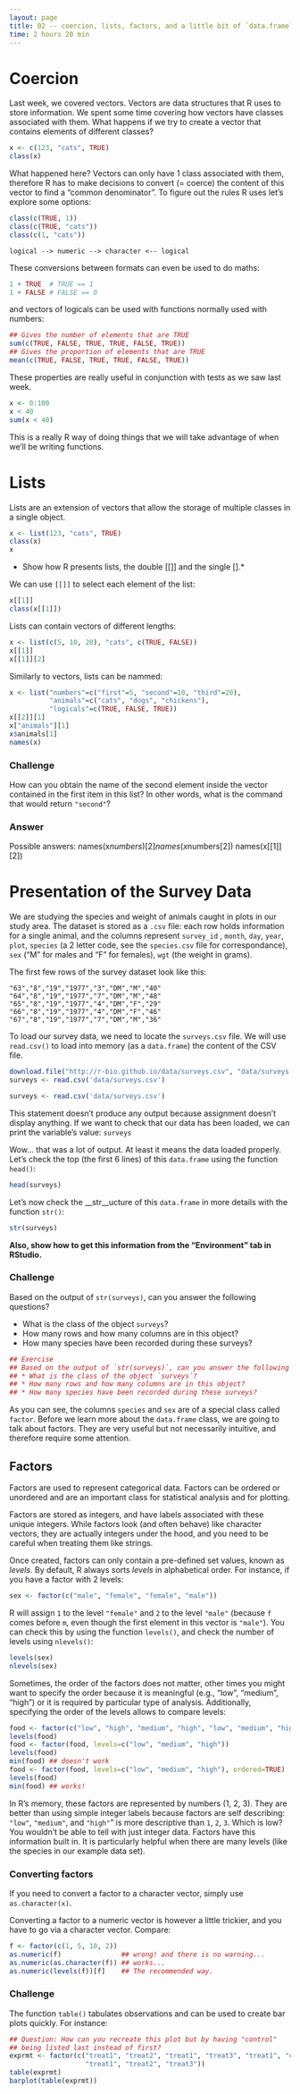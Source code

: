 ```yaml
---
layout: page
title: 02 -- coercion, lists, factors, and a little bit of `data.frame`
time: 2 hours 20 min
---
```


# Coercion

Last week, we covered vectors. Vectors are data structures that R uses to store
information. We spent some time covering how vectors have classes associated
with them. What happens if we try to create a vector that contains elements of
different classes?

```r
x <- c(123, "cats", TRUE)
class(x)
```

What happened here? Vectors can only have 1 class associated with them,
therefore R has to make decisions to convert (= coerce) the content of this
vector to find a "common denominator". To figure out the rules R uses let's
explore some options:

```r
class(c(TRUE, 1))
class(c(TRUE, "cats"))
class(c(1, "cats"))
```

```
logical --> numeric --> character <-- logical
```

These conversions between formats can even be used to do maths:

```r
1 + TRUE  # TRUE == 1
1 + FALSE # FALSE == 0
```

and vectors of logicals can be used with functions normally used with numbers:

```r
## Gives the number of elements that are TRUE
sum(c(TRUE, FALSE, TRUE, TRUE, FALSE, TRUE))
## Gives the proportion of elements that are TRUE
mean(c(TRUE, FALSE, TRUE, TRUE, FALSE, TRUE))
```

These properties are really useful in conjunction with tests as we saw last
week.

```r
x <- 0:100
x < 40
sum(x < 40)
```

This is a really R way of doing things that we will take advantage of when we'll
be writing functions.

# Lists

Lists are an extension of vectors that allow the storage of multiple classes in
a single object.

```r
x <- list(123, "cats", TRUE)
class(x)
x
```

* Show how R presents lists, the double [[]] and the single [].*

We can use `[[]]` to select each element of the list:

```r
x[[1]]
class(x[[1]])
```

Lists can contain vectors of different lengths:

```r
x <- list(c(5, 10, 20), "cats", c(TRUE, FALSE))
x[[1]]
x[[1]][2]
```

Similarly to vectors, lists can be nammed:

```r
x <- list("numbers"=c("first"=5, "second"=10, "third"=20),
          "animals"=c("cats", "dogs", "chickens"),
          "logicals"=c(TRUE, FALSE, TRUE))
x[[2]][1]
x["animals"][1]
x$animals[1]
names(x)
```

### Challenge
How can you obtain the name of the second element inside the vector contained in
the first item in this list? In other words, what is the command that would
return `"second"`?

### Answer

Possible answers:
names(x$numbers)[2]
names(x$numbers[2])
names(x[[1]][2])


# Presentation of the Survey Data

We are studying the species and weight of animals caught in plots in our study
area.  The dataset is stored as a `.csv` file: each row holds information for a
single animal, and the columns represent `survey_id` , `month`, `day`, `year`,
`plot`, `species` (a 2 letter code, see the `species.csv` file for
correspondance), `sex` ("M" for males and "F" for females), `wgt` (the weight in
grams).

The first few rows of the survey dataset look like this:

    "63","8","19","1977","3","DM","M","40"
    "64","8","19","1977","7","DM","M","48"
    "65","8","19","1977","4","DM","F","29"
    "66","8","19","1977","4","DM","F","46"
    "67","8","19","1977","7","DM","M","36"

To load our survey data, we need to locate the `surveys.csv` file. We will use
`read.csv()` to load into memory (as a `data.frame`) the content of the CSV
file.


```r
download.file("http://r-bio.github.io/data/surveys.csv", "data/surveys.csv")
surveys <- read.csv('data/surveys.csv')
```

<!--- this chunk if for internal use so code in this lesson can be evaluated --->
```r
surveys <- read.csv('data/surveys.csv')
```

This statement doesn't produce any output because assignment doesn't display
anything. If we want to check that our data has been loaded, we can print the
variable's value: `surveys`

Wow... that was a lot of output. At least it means the data loaded
properly. Let's check the top (the first 6 lines) of this `data.frame` using the
function `head()`:

```r
head(surveys)
```

Let's now check the __str__ucture of this `data.frame` in more details with the
function `str()`:

```r
str(surveys)
```

__Also, show how to get this information from the "Environment" tab in RStudio.__


### Challenge

Based on the output of `str(surveys)`, can you answer the following questions?

* What is the class of the object `surveys`?
* How many rows and how many columns are in this object?
* How many species have been recorded during these surveys?

```r
## Exercise
## Based on the output of `str(surveys)`, can you answer the following questions?
## * What is the class of the object `surveys`?
## * How many rows and how many columns are in this object?
## * How many species have been recorded during these surveys?
```

As you can see, the columns `species` and `sex` are of a special class called
`factor`. Before we learn more about the `data.frame` class, we are going to
talk about factors. They are very useful but not necessarily intuitive, and
therefore require some attention.


## Factors

Factors are used to represent categorical data. Factors can be ordered or
unordered and are an important class for statistical analysis and for plotting.

Factors are stored as integers, and have labels associated with these unique
integers. While factors look (and often behave) like character vectors, they are
actually integers under the hood, and you need to be careful when treating them
like strings.

Once created, factors can only contain a pre-defined set values, known as
*levels*. By default, R always sorts *levels* in alphabetical order. For
instance, if you have a factor with 2 levels:

```r
sex <- factor(c("male", "female", "female", "male"))
```

R will assign `1` to the level `"female"` and `2` to the level `"male"` (because
`f` comes before `m`, even though the first element in this vector is
`"male"`). You can check this by using the function `levels()`, and check the
number of levels using `nlevels()`:

```r
levels(sex)
nlevels(sex)
```

Sometimes, the order of the factors does not matter, other times you might want
to specify the order because it is meaningful (e.g., "low", "medium", "high") or
it is required by particular type of analysis. Additionally, specifying the
order of the levels allows to compare levels:

```r
food <- factor(c("low", "high", "medium", "high", "low", "medium", "high"))
levels(food)
food <- factor(food, levels=c("low", "medium", "high"))
levels(food)
min(food) ## doesn't work
food <- factor(food, levels=c("low", "medium", "high"), ordered=TRUE)
levels(food)
min(food) ## works!
```

In R's memory, these factors are represented by numbers (1, 2, 3). They are
better than using simple integer labels because factors are self describing:
`"low"`, `"medium"`, and `"high"`" is more descriptive than `1`, `2`, `3`. Which
is low?  You wouldn't be able to tell with just integer data. Factors have this
information built in. It is particularly helpful when there are many levels
(like the species in our example data set).

### Converting factors

If you need to convert a factor to a character vector, simply use
`as.character(x)`.

Converting a factor to a numeric vector is however a little trickier, and you
have to go via a character vector. Compare:

```r
f <- factor(c(1, 5, 10, 2))
as.numeric(f)               ## wrong! and there is no warning...
as.numeric(as.character(f)) ## works...
as.numeric(levels(f))[f]    ## The recommended way.
```

### Challenge

The function `table()` tabulates observations and can be used to create
bar plots quickly. For instance:

```r
## Question: How can you recreate this plot but by having "control"
## being listed last instead of first?
exprmt <- factor(c("treat1", "treat2", "treat1", "treat3", "treat1", "control",
                   "treat1", "treat2", "treat3"))
table(exprmt)
barplot(table(exprmt))
```
